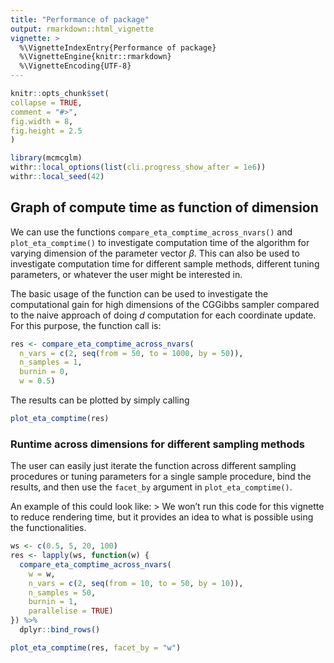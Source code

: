 ```yaml
---
title: "Performance of package"
output: rmarkdown::html_vignette
vignette: >
  %\VignetteIndexEntry{Performance of package}
  %\VignetteEngine{knitr::rmarkdown}
  %\VignetteEncoding{UTF-8}
---
```

  
```r
knitr::opts_chunk$set(
collapse = TRUE,
comment = "#>",
fig.width = 8,
fig.height = 2.5
)
```

```r
library(mcmcglm)
withr::local_options(list(cli.progress_show_after = 1e6))
withr::local_seed(42)
```

## Graph of compute time as function of dimension

We can use the functions `compare_eta_comptime_across_nvars()` and `plot_eta_comptime()` to investigate computation time of the algorithm for varying dimension of the parameter vector $\beta$. This can also be used to investigate computation time for different sample methods, different tuning parameters, or whatever the user might be interested in.

The basic usage of the function can be used to investigate the computational gain for high dimensions of the CGGibbs sampler compared to the naive approach of doing $d$ computation for each coordinate update. For this purpose, the function call is:
```r
res <- compare_eta_comptime_across_nvars(
  n_vars = c(2, seq(from = 50, to = 1000, by = 50)),
  n_samples = 1,
  burnin = 0,
  w = 0.5)
```

The results can be plotted by simply calling 
```r
plot_eta_comptime(res)
```

### Runtime across dimensions for different sampling methods

The user can easily just iterate the function across different sampling procedures or tuning parameters for a single sample procedure, bind the results, and then use the `facet_by` argument in `plot_eta_comptime()`.

An example of this could look like:
> We won't run this code for this vignette to reduce rendering time, but it provides an idea to what is possible using the functionalities.

```r
ws <- c(0.5, 5, 20, 100)
res <- lapply(ws, function(w) {
  compare_eta_comptime_across_nvars(
    w = w,
    n_vars = c(2, seq(from = 10, to = 50, by = 10)),
    n_samples = 50,
    burnin = 1,
    parallelise = TRUE)
}) %>% 
  dplyr::bind_rows()

plot_eta_comptime(res, facet_by = "w")
```
